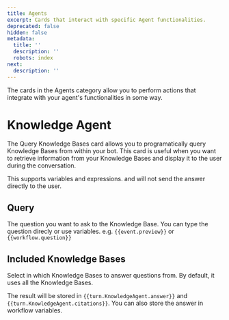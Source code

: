 ```yaml
---
title: Agents
excerpt: Cards that interact with specific Agent functionalities.
deprecated: false
hidden: false
metadata:
  title: ''
  description: ''
  robots: index
next:
  description: ''
---
```

The cards in the Agents category allow you to perform actions that integrate with your agent's functionalities in some way.

# Knowledge Agent

The Query Knowledge Bases card allows you to programatically query Knowledge Bases from within your bot. This card is useful when you want to retrieve information from your Knowledge Bases and display it to the user during the conversation.

This supports variables and expressions. and will not send the answer directly to the user.

## Query

The question you want to ask to the Knowledge Base. You can type the question direcly or use variables. e.g. `{{event.preview}}` or `{{workflow.question}}`

## Included Knowledge Bases

Select in which Knowledge Bases to answer questions from. By default, it uses all the Knowledge Bases.

The result will be stored in `{{turn.KnowledgeAgent.answer}}` and `{{turn.KnowledgeAgent.citations}}`. You can also store the answer in workflow variables.
